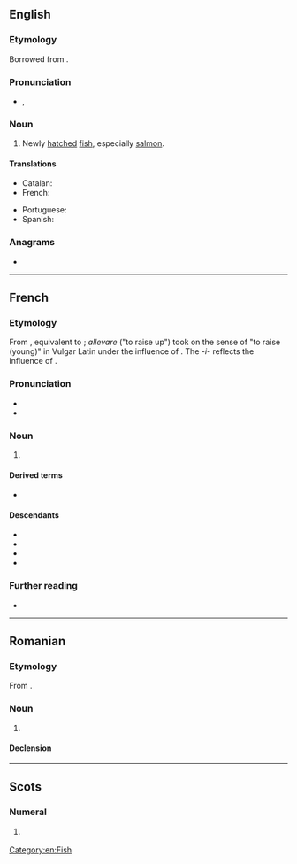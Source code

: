 {{also|alevín}}
==English==

===Etymology===
Borrowed from {{bor|en|fr|alevin}}.

===Pronunciation===
* {{a|US}} {{enPR|ăl'-ə-vən}}, {{IPA|en|/ˈæl.ə.vən/}}

===Noun===
{{en-noun}}

# Newly [[hatch]]ed [[fish]], especially [[salmon]].

====Translations====
{{trans-top|newly hatched fish}}
* Catalan: {{t+|ca|aleví|m}}
* French: {{t+|fr|alevin|m}}
{{trans-mid}}
* Portuguese: {{t+|pt|alevino|m}}
* Spanish: {{t+|es|alevín|m}}
{{trans-bottom}}

===Anagrams===
* {{anagrams|en|a=aeilnv|Lavine|alvine|leavin'|valine|veinal|venial|vineal}}

[[Category:en:Fish]]

----

==French==

===Etymology===
From {{der|fr|VL.|*adlevamen}}, equivalent to {{compound|la|allevare|-men}}; ''allevare'' ("to raise up") took on the sense of "to raise (young)" in Vulgar Latin under the influence of {{m|la|elevare||to educate}}. The ''-i-'' reflects the influence of {{m|la|nutrimen}}.

===Pronunciation===
* {{fr-IPA}}
* {{audio|fr|Fr-Paris--alevin.ogg|Audio (Paris)}}

===Noun===
{{fr-noun|m}}

# {{l|en|alevin}}

====Derived terms====
* {{l|fr|alevinage}}

====Descendants====
* {{desc|ca|aleví|bor=1}}
* {{desc|en|alevin|bor=1}}
* {{desc|pt|alevino|bor=1}}
* {{desc|es|alevín|bor=1}}

===Further reading===
* {{R:TLFi}}

----

==Romanian==

===Etymology===
From {{bor|ro|fr|alevin}}.

===Noun===
{{ro-noun|m|alevini}}

# {{l|en|alevin}}

====Declension====
{{ro-noun-m}}

----

==Scots==

===Numeral===
{{head|sco|numeral}}

# {{tlb|sco|obsolete}} {{alt form|sco|eleiven}}